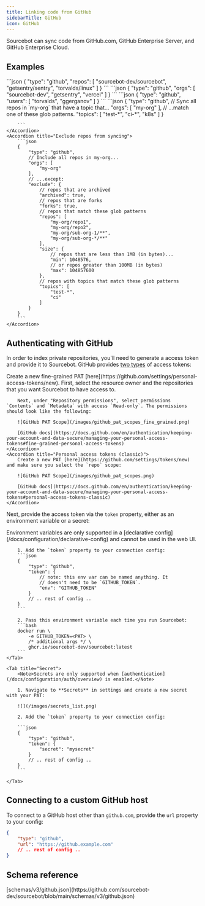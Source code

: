 ```yaml
---
title: Linking code from GitHub
sidebarTitle: GitHub
icon: GitHub
---
```



Sourcebot can sync code from GitHub.com, GitHub Enterprise Server, and GitHub Enterprise Cloud.

## Examples

<AccordionGroup>
    <Accordion title="Sync individual repos">
        ```json
        {
            "type": "github",
            "repos": [
                "sourcebot-dev/sourcebot",
                "getsentry/sentry",
                "torvalds/linux"
            ]
        }
        ```
    </Accordion>
    <Accordion title="Sync all repos in a organization">
        ```json
        {
            "type": "github",
            "orgs": [
                "sourcebot-dev",
                "getsentry",
                "vercel"
            ]
        }
        ```
    </Accordion>
    <Accordion title="Sync all repos owned by a user">
        ```json
        {
            "type": "github",
            "users": [
                "torvalds",
                "ggerganov"
            ]
        }
        ```
    </Accordion>
    <Accordion title="Filter repos by topic">
        ```json
        {
            "type": "github",
            // Sync all repos in `my-org` that have a topic that...
            "orgs": [
                "my-org"
            ],
            // ...match one of these glob patterns.
            "topics": [
                "test-*",
                "ci-*",
                "k8s"
            ]
        }

        ```
    </Accordion>
    <Accordion title="Exclude repos from syncing">
        ```json
        {
            "type": "github",
            // Include all repos in my-org...
            "orgs": [
                "my-org"
            ],
            // ...except:
            "exclude": {
                // repos that are archived
                "archived": true,
                // repos that are forks
                "forks": true,
                // repos that match these glob patterns
                "repos": [
                    "my-org/repo1",
                    "my-org/repo2",
                    "my-org/sub-org-1/**",
                    "my-org/sub-org-*/**"
                ],
                "size": {
                    // repos that are less than 1MB (in bytes)...
                    "min": 1048576,
                    // or repos greater than 100MB (in bytes)
                    "max": 104857600 
                },
                // repos with topics that match these glob patterns
                "topics": [
                    "test-*",
                    "ci"
                ]
            }
        }
        ```
    </Accordion>
</AccordionGroup>

## Authenticating with GitHub

In order to index private repositories, you'll need to generate a access token and provide it to Sourcebot. GitHub provides [two types](https://docs.github.com/en/authentication/keeping-your-account-and-data-secure/managing-your-personal-access-tokens#types-of-personal-access-tokens) of access tokens:


<AccordionGroup>
    <Accordion title="Fine-grained personal access tokens" defaultOpen>
        Create a new fine-grained PAT [here](https://github.com/settings/personal-access-tokens/new). First, select the resource owner and the repositories that you want Sourcebot to have access to.

        Next, under "Repository permissions", select permissions `Contents` and `Metadata` with access `Read-only`. The permissions should look like the following:

        ![GitHub PAT Scope](/images/github_pat_scopes_fine_grained.png)

        [GitHub docs](https://docs.github.com/en/authentication/keeping-your-account-and-data-secure/managing-your-personal-access-tokens#fine-grained-personal-access-tokens)
    </Accordion>
    <Accordion title="Personal access tokens (classic)">
        Create a new PAT [here](https://github.com/settings/tokens/new) and make sure you select the `repo` scope:
        
        ![GitHub PAT Scope](/images/github_pat_scopes.png)

        [GitHub docs](https://docs.github.com/en/authentication/keeping-your-account-and-data-secure/managing-your-personal-access-tokens#personal-access-tokens-classic)
    </Accordion>
</AccordionGroup>

Next, provide the access token via the `token` property, either as an environment variable or a secret:

<Tabs>
    <Tab title="Environment Variable">
        <Note>Environment variables are only supported in a [declarative config](/docs/configuration/declarative-config) and cannot be used in the web UI.</Note>

        1. Add the `token` property to your connection config:
        ```json
        {
            "type": "github",
            "token": {
                // note: this env var can be named anything. It
                // doesn't need to be `GITHUB_TOKEN`.
                "env": "GITHUB_TOKEN"
            }
            // .. rest of config ..
        }
        ```

        2. Pass this environment variable each time you run Sourcebot:
        ```bash
        docker run \
            -e GITHUB_TOKEN=<PAT> \
            /* additional args */ \
            ghcr.io/sourcebot-dev/sourcebot:latest
        ```
    </Tab>

    <Tab title="Secret">
        <Note>Secrets are only supported when [authentication](/docs/configuration/auth/overview) is enabled.</Note>

        1. Navigate to **Secrets** in settings and create a new secret with your PAT:

        ![](/images/secrets_list.png)

        2. Add the `token` property to your connection config:

        ```json
        {
            "type": "github",
            "token": {
                "secret": "mysecret"
            }
            // .. rest of config ..
        }
        ```

    </Tab>
</Tabs>

## Connecting to a custom GitHub host

To connect to a GitHub host other than `github.com`, provide the `url` property to your config:

```json
{
    "type": "github",
    "url": "https://github.example.com"
    // .. rest of config ..
}
```

## Schema reference

<Accordion title="Reference">
[schemas/v3/github.json](https://github.com/sourcebot-dev/sourcebot/blob/main/schemas/v3/github.json)

<GitHubSchema />

</Accordion>